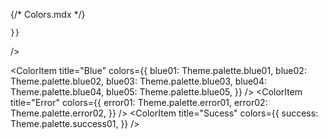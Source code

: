 {/* Colors.mdx */}


<Meta title="Colors" />

<ColorPalette>
  <ColorItem
    title="White"
    colors={{
      white01: Theme.palette.white01,
      white02: Theme.palette.white02,
      white03: Theme.palette.white03,
    }}
  />
  <ColorItem
    title="Gray"
    colors={{
      gray01: Theme.palette.gray01,
      gray02: Theme.palette.gray02,
      gray03: Theme.palette.gray03,
      gray04: Theme.palette.gray04,
      gray05: Theme.palette.gray05,
      gray06: Theme.palette.gray06,

    }}

/>

  <ColorItem
    title="Blue"
    colors={{
      blue01: Theme.palette.blue01,
      blue02: Theme.palette.blue02,
      blue03: Theme.palette.blue03,
      blue04: Theme.palette.blue04,
      blue05: Theme.palette.blue05,
    }}
  />
  <ColorItem
    title="Error"
    colors={{
      error01: Theme.palette.error01,
      error02: Theme.palette.error02,
    }}
  />
  <ColorItem
    title="Sucess"
    colors={{
      success: Theme.palette.success01,
    }}
  />
</ColorPalette>
